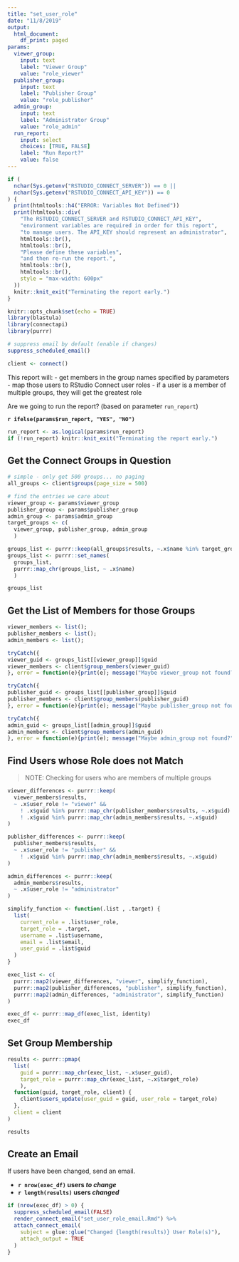 ```yaml
---
title: "set_user_role"
date: "11/8/2019"
output: 
  html_document: 
    df_print: paged
params:
  viewer_group:
    input: text
    label: "Viewer Group"
    value: "role_viewer"
  publisher_group:
    input: text
    label: "Publisher Group"
    value: "role_publisher"
  admin_group:
    input: text
    label: "Administrator Group"
    value: "role_admin"
  run_report:
    input: select
    choices: [TRUE, FALSE]
    label: "Run Report?"
    value: false
---
```

```r
if (
  nchar(Sys.getenv("RSTUDIO_CONNECT_SERVER")) == 0 ||
  nchar(Sys.getenv("RSTUDIO_CONNECT_API_KEY")) == 0
) {
  print(htmltools::h4("ERROR: Variables Not Defined"))
  print(htmltools::div(
    "The RSTUDIO_CONNECT_SERVER and RSTUDIO_CONNECT_API_KEY",
    "environment variables are required in order for this report",
    "to manage users. The API_KEY should represent an administrator",
    htmltools::br(),
    htmltools::br(),
    "Please define these variables",
    "and then re-run the report.",
    htmltools::br(),
    htmltools::br(),
    style = "max-width: 600px"
  ))
  knitr::knit_exit("Terminating the report early.")
}
```

```r
knitr::opts_chunk$set(echo = TRUE)
library(blastula)
library(connectapi)
library(purrr)

# suppress email by default (enable if changes)
suppress_scheduled_email()

client <- connect()
```

This report will:
- get members in the group names specified by parameters
- map those users to RStudio Connect user roles
- if a user is a member of multiple groups, they will get the greatest role

Are we going to run the report? (based on parameter `run_report`)

**`r ifelse(params$run_report, "YES", "NO")`**

```r
run_report <- as.logical(params$run_report)
if (!run_report) knitr::knit_exit("Terminating the report early.")
```

## Get the Connect Groups in Question

```r
# simple - only get 500 groups... no paging
all_groups <- client$groups(page_size = 500)

# find the entries we care about
viewer_group <- params$viewer_group
publisher_group <- params$publisher_group
admin_group <- params$admin_group
target_groups <- c(
  viewer_group, publisher_group, admin_group
  )

groups_list <- purrr::keep(all_groups$results, ~.x$name %in% target_groups)
groups_list <- purrr::set_names(
  groups_list, 
  purrr::map_chr(groups_list, ~ .x$name)
  )

groups_list
```

## Get the List of Members for those Groups

```r
viewer_members <- list();
publisher_members <- list();
admin_members <- list();

tryCatch({
viewer_guid <- groups_list[[viewer_group]]$guid
viewer_members <- client$group_members(viewer_guid)
}, error = function(e){print(e); message("Maybe viewer_group not found?")})

tryCatch({
publisher_guid <- groups_list[[publisher_group]]$guid
publisher_members <- client$group_members(publisher_guid)
}, error = function(e){print(e); message("Maybe publisher_group not found?")})

tryCatch({
admin_guid <- groups_list[[admin_group]]$guid
admin_members <- client$group_members(admin_guid)
}, error = function(e){print(e); message("Maybe admin_group not found?")})
```

## Find Users whose Role does not Match

> NOTE: Checking for users who are members of multiple groups

```r
viewer_differences <- purrr::keep(
  viewer_members$results,
  ~ .x$user_role != "viewer" &&
    ! .x$guid %in% purrr::map_chr(publisher_members$results, ~.x$guid) &&
    ! .x$guid %in% purrr::map_chr(admin_members$results, ~.x$guid)
)

publisher_differences <- purrr::keep(
  publisher_members$results,
  ~ .x$user_role != "publisher" &&
    ! .x$guid %in% purrr::map_chr(admin_members$results, ~.x$guid)
)

admin_differences <- purrr::keep(
  admin_members$results,
  ~ .x$user_role != "administrator"
)
```

```r
simplify_function <- function(.list , .target) {
  list(
    current_role = .list$user_role,
    target_role = .target,
    username = .list$username,
    email = .list$email,
    user_guid = .list$guid
  )
}

exec_list <- c(
  purrr::map2(viewer_differences, "viewer", simplify_function),
  purrr::map2(publisher_differences, "publisher", simplify_function),
  purrr::map2(admin_differences, "administrator", simplify_function)
)

exec_df <- purrr::map_df(exec_list, identity)
exec_df
```

## Set Group Membership

```r
results <- purrr::pmap(
  list(
    guid = purrr::map_chr(exec_list, ~.x$user_guid),
    target_role = purrr::map_chr(exec_list, ~.x$target_role)
    ),
  function(guid, target_role, client) {
    client$users_update(user_guid = guid, user_role = target_role)
  },
  client = client
)

results
```

## Create an Email

If users have been changed, send an email.

- **`r nrow(exec_df)` users _to change_**
- **`r length(results)` users _changed_**

```r
if (nrow(exec_df) > 0) {
  suppress_scheduled_email(FALSE)
  render_connect_email("set_user_role_email.Rmd") %>%
  attach_connect_email(
    subject = glue::glue("Changed {length(results)} User Role(s)"),
    attach_output = TRUE
  )
}
```
